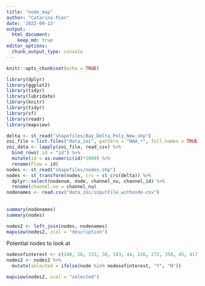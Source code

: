 ```yaml
---
title: "node_map"
author: "Catarina Pien"
date: '2022-09-13'
output: 
  html_document:
    keep_md: true
editor_options: 
  chunk_output_type: console
---
```


```r
knitr::opts_chunk$set(echo = TRUE)

library(dplyr)
library(ggplot2)
library(tidyr)
library(lubridate)
library(knitr)
library(tidyr)
library(sf)
library(readr)
library(mapview)
```

```r
delta <- st_read("shapefiles/Bay_Delta_Poly_New.shp")
zoi_file = list.files("data_zoi", pattern = "NAA_*", full.names = TRUE)
zoi_data <- lapply(zoi_file, read_csv) %>%
  bind_rows(.id = "id") %>%
  mutate(id = as.numeric(id)*1000) %>%
  rename(Flow = id)
nodes <- st_read("shapefiles/nodes.shp") 
nodes <- st_transform(nodes, crs = st_crs(delta)) %>%
  dplyr::select(nodenum, node, channel_nu, channel_id) %>%
  rename(channel.no = channel_nu)
nodenames <- read.csv("data_zoi/inputFile_withnode.csv")
  
  
summary(nodenames)
summary(nodes)
```

```r
nodes2 <- left_join(nodes, nodenames)
mapview(nodes2, zcol = "description")
```
Potential nodes to look at 
```r

nodesofinterest <- c(140, 26, 133, 38, 103, 44, 226, 272, 350, 45, 417, 356, 354, 467, 52, 7)
nodes2 <- nodes2 %>%
  mutate(selected = ifelse(node %in% nodesofinterest, "Y", "N"))
```

```r
mapview(nodes2, zcol = "selected")
```

